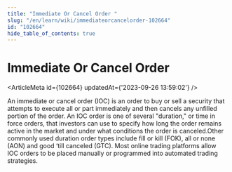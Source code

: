 ```yaml
---
title: "Immediate Or Cancel Order "
slug: "/en/learn/wiki/immediateorcancelorder-102664"
id: "102664"
hide_table_of_contents: true
---
```



# Immediate Or Cancel Order 

<ArticleMeta id={102664} updatedAt={'2023-09-26 13:59:02'} />
<div className='border-solid border-b border-t-0 my-4 border-[var(--ifm-color-gray-300)]' />

An immediate or cancel order (IOC) is an order to buy or sell a security that attempts to execute all or part immediately and then cancels any unfilled portion of the order. An IOC order is one of several "duration," or time in force orders, that investors can use to specify how long the order remains active in the market and under what conditions the order is canceled.Other commonly used duration order types include fill or kill (FOK), all or none (AON) and good ‘till canceled (GTC). Most online trading platforms allow IOC orders to be placed manually or programmed into automated trading strategies.
